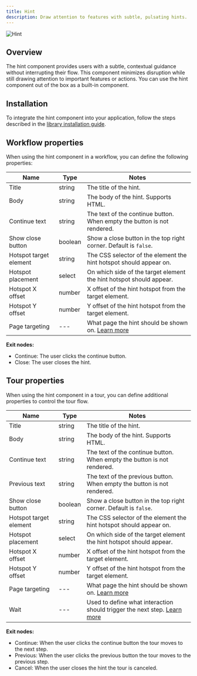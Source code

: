 ```yaml
---
title: Hint
description: Draw attention to features with subtle, pulsating hints.
---
```


![Hint](/component-libraries/basics-v1/hint.png)

## Overview

The hint component provides users with a subtle, contextual guidance without interrupting their flow. This component minimizes disruption while still drawing attention to important features or actions. You can use the hint component out of the box as a built-in component.

## Installation

To integrate the hint component into your application, follow the steps described in the [library installation guide](/component-libraries/basics-v1/overview#installation).

## Workflow properties

When using the hint component in a workflow, you can define the following properties:

| Name                   | Type    | Notes                                                                                 |
| ---------------------- | ------- | ------------------------------------------------------------------------------------- |
| Title                  | string  | The title of the hint.                                                                |
| Body                   | string  | The body of the hint. Supports HTML.                                                  |
| Continue text          | string  | The text of the continue button. When empty the button is not rendered.               |
| Show close button      | boolean | Show a close button in the top right corner. Default is `false`.                      |
| Hotspot target element | string  | The CSS selector of the element the hint hotspot should appear on.                    |
| Hotspot placement      | select  | On which side of the target element the hint hotspot should appear.                   |
| Hotspot X offset       | number  | X offset of the hint hotspot from the target element.                                 |
| Hotspot Y offset       | number  | Y offset of the hint hotspot from the target element.                                 |
| Page targeting         | ---     | What page the hint should be shown on. [Learn more](/block-properties/page-targeting) |

**Exit nodes:**

- Continue: The user clicks the continue button.
- Close: The user closes the hint.

## Tour properties

When using the hint component in a tour, you can define additional properties to control the tour flow.

| Name                   | Type    | Notes                                                                                              |
| ---------------------- | ------- | -------------------------------------------------------------------------------------------------- |
| Title                  | string  | The title of the hint.                                                                             |
| Body                   | string  | The body of the hint. Supports HTML.                                                               |
| Continue text          | string  | The text of the continue button. When empty the button is not rendered.                            |
| Previous text          | string  | The text of the previous button. When empty the button is not rendered.                            |
| Show close button      | boolean | Show a close button in the top right corner. Default is `false`.                                   |
| Hotspot target element | string  | The CSS selector of the element the hint hotspot should appear on.                                 |
| Hotspot placement      | select  | On which side of the target element the hint hotspot should appear.                                |
| Hotspot X offset       | number  | X offset of the hint hotspot from the target element.                                              |
| Hotspot Y offset       | number  | Y offset of the hint hotspot from the target element.                                              |
| Page targeting         | ---     | What page the hint should be shown on. [Learn more](/block-properties/page-targeting)              |
| Wait                   | ---     | Used to define what interaction should trigger the next step. [Learn more](/block-properties/wait) |

**Exit nodes:**

- Continue: When the user clicks the continue button the tour moves to the next step.
- Previous: When the user clicks the previous button the tour moves to the previous step.
- Cancel: When the user closes the hint the tour is canceled.
